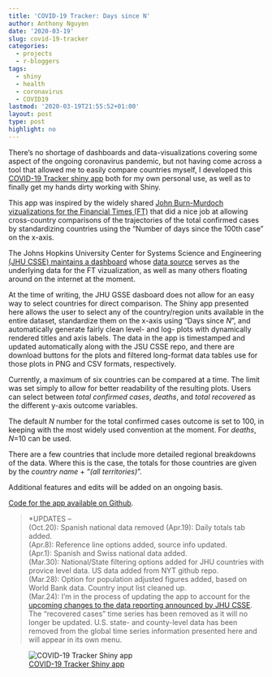 ```yaml
---
title: 'COVID-19 Tracker: Days since N'
author: Anthony Nguyen
date: '2020-03-19'
slug: covid-19-tracker
categories:
  - projects
  - r-bloggers
tags:
  - shiny
  - health
  - coronavirus
  - COVID19
lastmod: '2020-03-19T21:55:52+01:00'
layout: post
type: post
highlight: no
---
```

There's no shortage of dashboards and data-visualizations covering some aspect of the ongoing coronavirus pandemic, but not having come across a tool that allowed me to easily compare countries myself, I developed this [COVID-19 Tracker shiny app](https://mentalbreaks.shinyapps.io/covid19/) both for my own personal use, as well as to finally get my hands dirty working with Shiny.

This app was inspired by the widely shared [John Burn-Murdoch vizualizations for the Financial Times (FT)](https://twitter.com/jburnmurdoch/status/1237737352879112194) that did a nice job at allowing cross-country comparisons of the trajectories of the total confirmed cases by standardizing countries using the "Number of days since the 100th case" on the x-axis.

The Johns Hopkins University Center for Systems Science and Engineering [(JHU CSSE) maintains a dashboard](https://coronavirus.jhu.edu/map.html) whose [data source](https://github.com/CSSEGISandData/COVID-19) serves as the underlying data for the FT vizualization, as well as many others floating around on the internet at the moment. 

At the time of writing, the JHU GSSE dasboard does not allow for an easy way to select countries for direct comparison. The Shiny app presented here allows the user to select any of the country/region units available in the entire dataset, standardize them on the x-axis using "Days since *N*", and automatically generate fairly clean level- and log- plots with dynamically rendered titles and axis labels. The data in the app is timestamped and updated automatically along with the JSU CSSE repo, and there are download buttons for the plots and filtered long-format data tables use for those plots in PNG and CSV formats, respectively. 

Currently, a maximum of six countries can be compared at a time. The limit was set simply to allow for better readability of the resulting plots. Users can select between *total confirmed cases*, *deaths*, and *total recovered* as the different y-axis outcome variables. 

The default *N* number for the total confirmed cases outcome is set to 100, in keeping with the most widely used convention at the moment. For *deaths*, *N*=10 can be used.  
 
There are a few countries that include more detailed regional breakdowns of the data. Where this is the case, the totals for those countries are given by the *country name* + "*(all territories)*".

Additional features and edits will be added on an ongoing basis.   
  
[Code for the app available on Github](https://github.com/anguyen1210/covid19-tracker). 

> *UPDATES --  
(Oct.20): Spanish national data removed
(Apr.19): Daily totals tab added.      
(Apr.8): Reference line options added, source info updated.    
(Apr.1): Spanish and Swiss national data added.      
(Mar.30): National/State filtering options added for JHU countries with provice level data. US data added from NYT github repo.  
(Mar.28): Option for population adjusted figures added, based on World Bank data. Country input list cleaned up.   
(Mar.24): I'm in the process of updating the app to account for the [upcoming changes to the data reporting announced by JHU CSSE](https://github.com/CSSEGISandData/COVID-19/issues/1250). The "recovered cases" time series has been removed as it will no longer be updated. U.S. state- and county-level data has been removed from the global time series information presented here and will appear in its own menu. 

![[COVID-19 Tracker Shiny app](https://mentalbreaks.shinyapps.io/covid19/)](/posts/2020-03-19-covid-19-tracker_files/p_log10.png)
